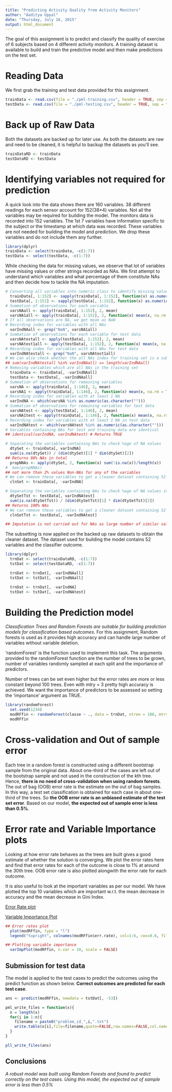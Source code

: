 ```yaml
---
title: "Predicting Activity Quality from Activity Monitors"
author: "Aaditya Uppal"
date: "Thursday, July 16, 2015"
output: html_document
---
```


The goal of this assignment is to predict and classify the quality of exercise of 6 subjects based on 4 different activity monitors. A training dataset is available to build and train the predictive model and then make predictions on the test set.

# Reading Data

We first grab the training and test data provided for this assignment.

```r
trainData <- read.csv(file = "./pml-training.csv", header = TRUE, sep = ",", na.strings = "#DIV/0!")
testData <- read.csv(file = "./pml-testing.csv", header = TRUE, sep = ",", na.strings = "#DIV/0!")
```

# Back up of Raw Data

Both the datasets are backed up for later use. As both the datasets are raw and need to be cleaned, it is helpful to backup the datasets as you'll see.

```r
trainDataRD <- trainData
testDataRD <- testData
```

# Identifying variables not required for prediction

A quick look into the data shows there are 160 variables. 38 different readings for each sensor account for 152(38*4) variables. Not all the variables may be required for building the model. The monitors data is recorded into 152 variables. The 1st 7 variables have information specific to the subject or the timestamp at which data was recorded. These variables are not needed for building the model and prediction. We drop these variables and do not include them any further.

```r
library(dplyr)
trainData <- select(trainData, -c(1:7))
testData <- select(testData, -c(1:7))
```

While checking the data for missing values, we observe that lot of variables have missing values or other strings recorded as NAs. We first attempt to understand which variables and what percentage of them constitute NAs and then decide how to tackle the NA imputation.

```r
# Converting all variables into numeric class to identify missing values.
  trainData[, 1:152] <- sapply(trainData[, 1:152], function(x) as.numeric(as.character(x)))
  testData[, 1:152] <- sapply(testData[, 1:152], function(x) as.numeric(as.character(x)))
# Summation of observations for each variable
  varsNAall <- apply(trainData[, 1:152], 2, mean)
  varsNA1all <- apply(trainData[, 1:152], 2, function(x) mean(x, na.rm = TRUE))
# If all observations are NA, we get mean as NaN
# Recording index for variables with all NAs 
  varIndNAall <- grep("NaN", varsNA1all)
# Summation of observations for each variable for test data
  varsNAtestall <- apply(testData[, 1:152], 2, mean)
  varsNAtest1all <- apply(testData[, 1:152], 2, function(x) mean(x, na.rm = TRUE))
# Recording index for variables with all NAs for test data
  varIndNAtestall <- grep("NaN", varsNAtest1all)
# We can also check whether the all NAs index for training set is a subset of that for the test set
## sum(varIndNAtestall %in% varIndNAall) == length(varIndNAall)
# Removing variables which are all NAs in the training set
  trainData <- trainData[, -varIndNAall]
  testData <- testData[, -varIndNAall]
# Summation of observations for remaining variables
  varsNA <- apply(trainData[, 1:146], 2, mean)
  varsNA1 <- apply(trainData[, 1:146], 2, function(x) mean(x, na.rm = TRUE))
# Recording index for variables with at least 1 NA
  varIndNA <- which(varsNA %in% as.numeric(as.character("")))
# Summation of observations for remaining variables for test data
  varsNAtest <- apply(testData[, 1:146], 2, mean)
  varsNA1test <- apply(trainData[, 1:146], 2, function(x) mean(x, na.rm = TRUE))
# Recording index for variables with at least 1 NA in test data
  varIndNAtest <- which(varsNAtest %in% as.numeric(as.character("")))
# Variables containing NAs for test and training data are identical
## identical(varIndNA, varIndNAtest) # Returns TRUE

# Separating the variables containing NAs to check %age of NA values
  dtySet <- trainData[, varIndNA]
  sum(is.na(dtySet)) / (dim(dtySet)[1] * dim(dtySet)[2]) 
## Returns 98% NAs in total
  propNNAs <- apply(dtySet, 2, function(x) sum(!is.na(x))/length(x))
#  max(propNNAs) 
## not more than 2% values Non-NAs for any of the variables
# We can remove these variables to get a cleaner dataset containing 52 variables and the categorical outcome
  clnSet <- trainData[, -varIndNA]

# Separating the variables containing NAs to check %age of NA values in the test set
  dtySetTst <- testData[, varIndNAtest]
  sum(is.na(dtySetTst)) / (dim(dtySetTst)[1] * dim(dtySetTst)[2]) 
## Returns 100% NAs
# We can remove these variables to get a cleaner dataset containing 52 variables and the problem id for the test set
  clnSetTst <- testData[, -varIndNAtest]

## Imputation is not carried out for NAs as large number of similar values in each variable will introduce bias
```

The subsetting is now applied on the backed up raw datasets to obtain the cleaner dataset. The dataset used for building the model contains 52 variables and the classifier outcome.

```r
library(dplyr)
  trnDat <- select(trainDataRD, -c(1:7))
  tstDat <- select(testDataRD, -c(1:7))

  trnDat <- trnDat[, -varIndNAall]
  tstDat <- tstDat[, -varIndNAall]

  trnDat <- trnDat[, -varIndNA]
  tstDat <- tstDat[, -varIndNAtest]
```

# Building the Prediction model

*Classification Trees and Random Forests are suitable for building prediction models for classification based outcomes*. For this assignment, Random forests is used as it provides high accuracy and can handle large number of variables without variable deletion.

'randomForest' is the function used to implement this task. The arguments provided to the randomForest function are the number of trees to be grown, number of variables randomly sampled at each split and the importance of predictors. 

Number of trees can be set even higher but the error rates are more or less constant beyond 100 trees. Even with mtry = 3 pretty high accuracy is achieved. We want the importance of predictors to be assessed so setting the 'importance' argument as TRUE. 

```r
library(randomForest)
  set.seed(1234)
  modRFfin <- randomForest(classe ~ ., data = trnDat, ntree = 100, mtry = 3, importance = TRUE)
  modRFfin
```

# Cross-validation and Out of sample error

Each tree in a random forest is constructed using a different bootstrap sample from the original data. About one-third of the cases are left out of the bootstrap sample and not used in the construction of the kth tree. Hence, **there is no need of cross-validation when using random forests**. The out of bag (OOB) error rate is the estimate on the out of bag samples. In this way, a test set classification is obtained for each case in about one-third of the trees. So **the OOB error rate is an unbiased estimate of the test set error**. Based on our model, **the expected out of sample error is less than 0.5%**. 

# Error rate and Variable Importance plots

Looking at how error rate behaves as the trees are built gives a good estimate of whether the solution is converging. We plot the error rates here and find that error rates for each of the outcome is close to 1% at around the 30th tree. OOB error rate is also plotted alongwith the error rate for each outcome.

It is also useful to look at the important variables as per our model. We have plotted the top 10 variables which are important w.r.t. the mean decrease in accuracy and the mean decrease in Gini Index.

[Error Rate plot](https://github.com/Aadityauppal/ProjectSubmission/blob/master/Error%20Rate%20Plot.png)

[Variable Importance Plot](https://github.com/Aadityauppal/ProjectSubmission/blob/master/VariableImportancePlot.png)

```r
## Error rates plot
  plot(modRFfin, type = "l")
  legend("topright", colnames(modRFfin$err.rate), col=1:6, cex=0.8, fill=1:6)

## Plotting variable importance
  varImpPlot(modRFfin, n.var = 10, scale = FALSE)
```

## Submission for test data

The model is applied to the test cases to predict the outcomes using the predict function as shown below. **Correct outcomes are predicted for each test case**.

```r
ans <- predict(modRFfin, newdata = tstDat[, -53])

pml_write_files = function(x){
  n = length(x)
  for(i in 1:n){
    filename = paste0("problem_id_",i,".txt")
    write.table(x[i],file=filename,quote=FALSE,row.names=FALSE,col.names=FALSE)
  }
}

pll_write_files(ans)
```

## Conclusions

*A robust model was built using Random Forests and found to predict correctly on the test cases. Using this model, the expected out of sample error is less than 0.5%*